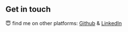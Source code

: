 ## Get in touch
😇 find me on other platforms: [Github](https://github.com/electro-geek) & [LinkedIn](https://www.linkedin.com/in/electro-geek/)